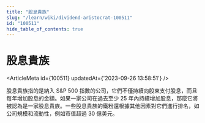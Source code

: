 ```yaml
---
title: "股息貴族"
slug: "/learn/wiki/dividend-aristocrat-100511"
id: "100511"
hide_table_of_contents: true
---
```



# 股息貴族

<ArticleMeta id={100511} updatedAt={'2023-09-26 13:58:51'} />
<div className='border-solid border-b border-t-0 my-4 border-[var(--ifm-color-gray-300)]' />

股息貴族指的是納入 S&P 500 指數的公司，它們不僅持續向股東支付股息，而且每年增加股息的金額。如果一家公司在過去至少 25 年內持續增加股息，那麼它將被認為是一家股息貴族。一些股息貴族的鐵粉還根據其他因素對它們進行排名，如公司規模和流動性，例如市值超過 30 億美元。
